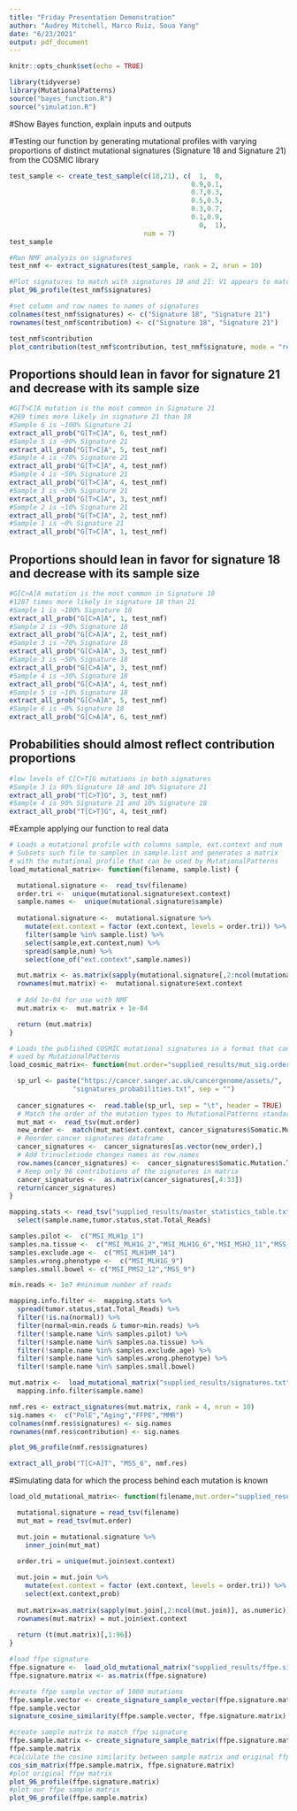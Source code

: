 ```yaml
---
title: "Friday Presentation Demonstration"
author: "Audrey Mitchell, Marco Ruiz, Soua Yang"
date: "6/23/2021"
output: pdf_document
---
```


```r
knitr::opts_chunk$set(echo = TRUE)
```

```r
library(tidyverse)
library(MutationalPatterns)
source("bayes_function.R")
source("simulation.R")
```

#Show Bayes function, explain inputs and outputs

#Testing our function by generating mutational profiles with varying proportions of distinct mutational signatures (Signature 18 and Signature 21) from the COSMIC library
```r
test_sample <- create_test_sample(c(18,21), c(  1,  0,
                                              0.9,0.1,
                                              0.7,0.3,
                                              0.5,0.5,
                                              0.3,0.7,
                                              0.1,0.9,
                                                0,  1),
                                  num = 7)
test_sample
```

```r
#Run NMF analysis on signatures
test_nmf <- extract_signatures(test_sample, rank = 2, nrun = 10)

#Plot signatures to match with signatures 18 and 21: V1 appears to match signature 21, V2 appears to match signature 18
plot_96_profile(test_nmf$signatures)

#set column and row names to names of signatures
colnames(test_nmf$signatures) <- c("Signature 18", "Signature 21")
rownames(test_nmf$contribution) <- c("Signature 18", "Signature 21")
```

```r
test_nmf$contribution
plot_contribution(test_nmf$contribution, test_nmf$signature, mode = "relative", coord_flip = TRUE)
```

## Proportions should lean in favor for signature 21 and decrease with its sample size

```r
#G[T>C]A mutation is the most common in Signature 21
#269 times more likely in signature 21 than 18
#Sample 6 is ~100% Signature 21
extract_all_prob("G[T>C]A", 6, test_nmf)
#Sample 5 is ~90% Signature 21
extract_all_prob("G[T>C]A", 5, test_nmf)
#Sample 4 is ~70% Signature 21
extract_all_prob("G[T>C]A", 4, test_nmf)
#Sample 4 is ~50% Signature 21
extract_all_prob("G[T>C]A", 4, test_nmf)
#Sample 3 is ~30% Signature 21
extract_all_prob("G[T>C]A", 3, test_nmf)
#Sample 2 is ~10% Signature 21
extract_all_prob("G[T>C]A", 2, test_nmf)
#Sample 1 is ~0% Signature 21
extract_all_prob("G[T>C]A", 1, test_nmf)
```

## Proportions should lean in favor for signature 18 and decrease with its sample size

```r
#G[C>A]A mutation is the most common in Signature 18
#1287 times more likely in signature 18 than 21
#Sample 1 is ~100% Signature 18
extract_all_prob("G[C>A]A", 1, test_nmf)
#Sample 2 is ~90% Signature 18
extract_all_prob("G[C>A]A", 2, test_nmf)
#Sample 3 is ~70% Signature 18
extract_all_prob("G[C>A]A", 3, test_nmf)
#Sample 3 is ~50% Signature 18
extract_all_prob("G[C>A]A", 3, test_nmf)
#Sample 4 is ~30% Signature 18
extract_all_prob("G[C>A]A", 4, test_nmf)
#Sample 5 is ~10% Signature 18
extract_all_prob("G[C>A]A", 5, test_nmf)
#Sample 6 is ~0% Signature 18
extract_all_prob("G[C>A]A", 6, test_nmf)
```

## Probabilities should almost reflect contribution proportions

```r
#low levels of C[C>T]G mutations in both signatures
#Sample 3 is 90% Signature 18 and 10% Signature 21
extract_all_prob("T[C>T]G", 3, test_nmf)
#Sample 4 is 90% Signature 21 and 10% Signature 18
extract_all_prob("T[C>T]G", 4, test_nmf)
```

#Example applying our function to real data
```r
# Loads a mutational profile with columns sample, ext.context and num
# Subsets such file to samples in sample.list and generates a matrix
# with the mutational profile that can be used by MutationalPatterns
load_mutational_matrix<- function(filename, sample.list) {

  mutational.signature <-  read_tsv(filename)
  order.tri <-  unique(mutational.signature$ext.context)
  sample.names <-  unique(mutational.signature$sample)
  
  mutational.signature <-  mutational.signature %>%
    mutate(ext.context = factor (ext.context, levels = order.tri)) %>%
    filter(sample %in% sample.list) %>%
    select(sample,ext.context,num) %>%
    spread(sample,num) %>%
    select(one_of("ext.context",sample.names))

  mut.matrix <- as.matrix(sapply(mutational.signature[,2:ncol(mutational.signature)], as.numeric))  
  rownames(mut.matrix) <-  mutational.signature$ext.context
 
  # Add 1e-04 for use with NMF
  mut.matrix <-  mut.matrix + 1e-04

  return (mut.matrix)
}

# Loads the published COSMIC mutational signatures in a format that can be
# used by MutationalPatterns
load_cosmic_matrix<- function(mut.order="supplied_results/mut_sig.order.txt") {

  sp_url <- paste("https://cancer.sanger.ac.uk/cancergenome/assets/",
                "signatures_probabilities.txt", sep = "")
   
  cancer_signatures <-  read.table(sp_url, sep = "\t", header = TRUE)
  # Match the order of the mutation types to MutationalPatterns standard
  mut_mat <-  read_tsv(mut.order)
  new_order <-  match(mut_mat$ext.context, cancer_signatures$Somatic.Mutation.Type) 
  # Reorder cancer signatures dataframe
  cancer_signatures <-  cancer_signatures[as.vector(new_order),]
  # Add trinucletiode changes names as row.names
  row.names(cancer_signatures) <-  cancer_signatures$Somatic.Mutation.Type
  # Keep only 96 contributions of the signatures in matrix
  cancer_signatures <-  as.matrix(cancer_signatures[,4:33])
  return(cancer_signatures)
}

mapping.stats <- read_tsv("supplied_results/master_statistics_table.txt") %>%
  select(sample.name,tumor.status,stat.Total_Reads)

samples.pilot <-  c("MSI_MLH1p_1")
samples.na.tissue <-  c("MSI_MLH1G_2","MSI_MLH1G_6","MSI_MSH2_11","MSS_1")
samples.exclude.age <-  c("MSI_MLH1HM_14")
samples.wrong.phenotype <-  c("MSI_MLH1G_9")
samples.small.bowel <- c("MSI_PMS2_12","MSS_9")

min.reads <- 1e7 #minimum number of reads

mapping.info.filter <-  mapping.stats %>%
  spread(tumor.status,stat.Total_Reads) %>%
  filter(!is.na(normal)) %>%
  filter(normal>min.reads & tumor>min.reads) %>%
  filter(!sample.name %in% samples.pilot) %>%
  filter(!sample.name %in% samples.na.tissue) %>%
  filter(!sample.name %in% samples.exclude.age) %>%
  filter(!sample.name %in% samples.wrong.phenotype) %>%
  filter(!sample.name %in% samples.small.bowel) 	
```

```r
mut.matrix <-  load_mutational_matrix("supplied_results/signatures.txt",
  mapping.info.filter$sample.name)
```

```r
nmf.res <- extract_signatures(mut.matrix, rank = 4, nrun = 10)
sig.names <-  c("PolE","Aging","FFPE","MMR")
colnames(nmf.res$signatures) <- sig.names
rownames(nmf.res$contribution) <- sig.names
```

```r
plot_96_profile(nmf.res$signatures)
```

```r
extract_all_prob("T[C>A]T", "MSS_6", nmf.res)
```

#Simulating data for which the process behind each mutation is known

```r
load_old_mutational_matrix<- function(filename,mut.order="supplied_results/mut_sig.order.txt") {

  mutational.signature = read_tsv(filename)
  mut_mat = read_tsv(mut.order)

  mut.join = mutational.signature %>%
    inner_join(mut_mat)
  
  order.tri = unique(mut.join$ext.context)

  mut.join = mut.join %>%
    mutate(ext.context = factor (ext.context, levels = order.tri)) %>%
    select(ext.context,prob)
  
  mut.matrix=as.matrix(sapply(mut.join[,2:ncol(mut.join)], as.numeric))  
  rownames(mut.matrix) = mut.join$ext.context
 
  return (t(mut.matrix)[,1:96])
}

#load ffpe signature
ffpe.signature <-  load_old_mutational_matrix("supplied_results/ffpe.signature.txt")
ffpe.signature.matrix <- as.matrix(ffpe.signature)
```

```r
#create ffpe sample vector of 1000 mutations
ffpe.sample.vector <- create_signature_sample_vector(ffpe.signature.matrix, 1000)
ffpe.sample.vector
signature_cosine_similarity(ffpe.sample.vector, ffpe.signature.matrix)
```

```r
#create sample matrix to match ffpe signature
ffpe.sample.matrix <- create_signature_sample_matrix(ffpe.signature.matrix, 10000)
ffpe.sample.matrix
#calculate the cosine similarity between sample matrix and original ffpe matrix
cos_sim_matrix(ffpe.sample.matrix, ffpe.signature.matrix)
#plot original ffpe matrix
plot_96_profile(ffpe.signature.matrix)
#plot our ffpe sample matrix
plot_96_profile(ffpe.sample.matrix)
```



